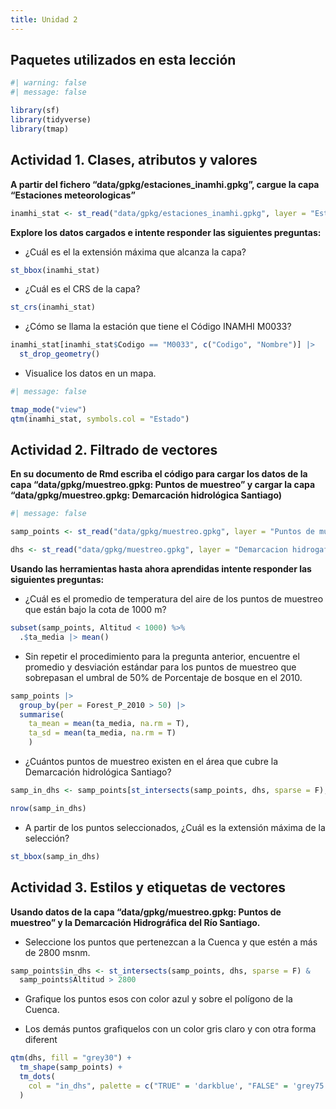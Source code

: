 ```yaml
---
title: Unidad 2
---
```



## Paquetes utilizados en esta lección

```r
#| warning: false
#| message: false

library(sf)
library(tidyverse)
library(tmap)
```


## Actividad 1. Clases, atributos y valores

**A partir del fichero "data/gpkg/estaciones_inamhi.gpkg", cargue la capa "Estaciones meteorologicas"**

```r
inamhi_stat <- st_read("data/gpkg/estaciones_inamhi.gpkg", layer = "Estaciones meteorologicas")
```


**Explore los datos cargados e intente responder las siguientes preguntas:**

- ¿Cuál es el la extensión máxima que alcanza la capa?

```r
st_bbox(inamhi_stat)
```

- ¿Cuál es el CRS de la capa?

```r
st_crs(inamhi_stat)
```

- ¿Cómo se llama la estación que tiene el Código INAMHI M0033?

```r
inamhi_stat[inamhi_stat$Codigo == "M0033", c("Codigo", "Nombre")] |> 
  st_drop_geometry()
```

- Visualice los datos en un mapa.

```r
#| message: false

tmap_mode("view")
qtm(inamhi_stat, symbols.col = "Estado")
```


## Actividad 2. Filtrado de vectores

**En su documento de Rmd escriba el código para cargar los datos de la capa "data/gpkg/muestreo.gpkg: Puntos de muestreo" y cargar la capa "data/gpkg/muestreo.gpkg: Demarcación hidrológica Santiago)**

```r
#| message: false

samp_points <- st_read("data/gpkg/muestreo.gpkg", layer = "Puntos de muestreo")

dhs <- st_read("data/gpkg/muestreo.gpkg", layer = "Demarcacion hidrogafica Santiago")
```


**Usando las herramientas hasta ahora aprendidas intente responder las siguientes preguntas:**

- ¿Cuál es el promedio de temperatura del aire de los puntos de muestreo que están bajo la cota de 1000 m?

```r
subset(samp_points, Altitud < 1000) %>%
  .$ta_media |> mean()
```


- Sin repetir el procedimiento para la pregunta anterior, encuentre el promedio y desviación estándar para los puntos de muestreo que sobrepasan el umbral de 50% de Porcentaje de bosque en el 2010.

```r
samp_points |>
  group_by(per = Forest_P_2010 > 50) |>
  summarise(
    ta_mean = mean(ta_media, na.rm = T),
    ta_sd = mean(ta_media, na.rm = T)
    )
```

- ¿Cuántos puntos de muestreo existen en el área que cubre la Demarcación hidrológica Santiago? 

```r
samp_in_dhs <- samp_points[st_intersects(samp_points, dhs, sparse = F), ]

nrow(samp_in_dhs)
```

- A partir de los puntos seleccionados, ¿Cuál es la extensión máxima de la selección?

```r
st_bbox(samp_in_dhs)
```


## Actividad 3. Estilos y etiquetas de vectores

**Usando datos de la capa "data/gpkg/muestreo.gpkg: Puntos de muestreo" y la Demarcación Hidrográfica del Río Santiago.**

- Seleccione los puntos que pertenezcan a la Cuenca y que estén a más de 2800 msnm.

```r
samp_points$in_dhs <- st_intersects(samp_points, dhs, sparse = F) & 
  samp_points$Altitud > 2800
```

- Grafique los puntos esos con color azul y sobre el polígono de la Cuenca.

- Los demás puntos grafiquelos con un color gris claro y con otra forma diferent

```r
qtm(dhs, fill = "grey30") +
  tm_shape(samp_points) +
  tm_dots(
    col = "in_dhs", palette = c("TRUE" = 'darkblue', "FALSE" = 'grey75'), title = "Conditions?"
  )
```


